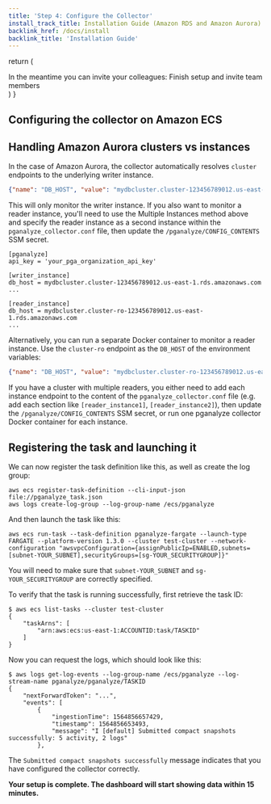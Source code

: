 ```yaml
---
title: 'Step 4: Configure the Collector'
install_track_title: Installation Guide (Amazon RDS and Amazon Aurora)
backlink_href: /docs/install
backlink_title: 'Installation Guide'
---
```



  return (
    <div>
      In the meantime you can invite your colleagues:
      <Link className="btn btn-success" to={inviteLink}>
        Finish setup and invite team members
      </Link>
    </div>
  )
}

## Configuring the collector on Amazon ECS

<SettingEnvVarsECS apiKey={props.apiKey} />

## Handling Amazon Aurora clusters vs instances

In the case of Amazon Aurora, the collector automatically resolves `cluster` endpoints to the underlying writer instance.

```json
{"name": "DB_HOST", "value": "mydbcluster.cluster-123456789012.us-east-1.rds.amazonaws.com"},
```

This will only monitor the writer instance. If you also want to monitor a reader instance,
you'll need to use the Multiple Instances method above and specify the reader instance as a
second instance within the `pganalyze_collector.conf` file, then update the `/pganalyze/CONFIG_CONTENTS`
SSM secret.

```
[pganalyze]
api_key = 'your_pga_organization_api_key'

[writer_instance]
db_host = mydbcluster.cluster-123456789012.us-east-1.rds.amazonaws.com
...

[reader_instance]
db_host = mydbcluster.cluster-ro-123456789012.us-east-1.rds.amazonaws.com
...
```

Alternatively, you can run a separate Docker container to monitor a reader instance.
Use the `cluster-ro` endpoint as the `DB_HOST` of the environment variables:

```json
{"name": "DB_HOST", "value": "mydbcluster.cluster-ro-123456789012.us-east-1.rds.amazonaws.com"},
```

If you have a cluster with multiple readers, you either need to add each instance
endpoint to the content of the `pganalyze_collector.conf` file (e.g. add each section like `[reader_instance1]`, `[reader_instance2]`),
then update the `/pganalyze/CONFIG_CONTENTS` SSM secret, or run one pganalyze
collector Docker container for each instance.

## Registering the task and launching it

We can now register the task definition like this, as well as create the log group:

```
aws ecs register-task-definition --cli-input-json file://pganalyze_task.json
aws logs create-log-group --log-group-name /ecs/pganalyze
```

And then launch the task like this:

```
aws ecs run-task --task-definition pganalyze-fargate --launch-type FARGATE --platform-version 1.3.0 --cluster test-cluster --network-configuration "awsvpcConfiguration={assignPublicIp=ENABLED,subnets=[subnet-YOUR_SUBNET],securityGroups=[sg-YOUR_SECURITYGROUP]}"
```

You will need to make sure that `subnet-YOUR_SUBNET` and `sg-YOUR_SECURITYGROUP` are correctly specified.

To verify that the task is running successfully, first retrieve the task ID:

```
$ aws ecs list-tasks --cluster test-cluster
{
    "taskArns": [
        "arn:aws:ecs:us-east-1:ACCOUNTID:task/TASKID"
    ]
}
```

Now you can request the logs, which should look like this:

```
$ aws logs get-log-events --log-group-name /ecs/pganalyze --log-stream-name pganalyze/pganalyze/TASKID
{
    "nextForwardToken": "...",
    "events": [
        {
            "ingestionTime": 1564856657429,
            "timestamp": 1564856653493,
            "message": "I [default] Submitted compact snapshots successfully: 5 activity, 2 logs"
        },
```

The `Submitted compact snapshots successfully` message indicates that you have
configured the collector correctly.

**Your setup is complete. The dashboard will start showing data within 15 minutes.**

<InAppOnly>
  <FinishSetup inviteLink={props.inviteLink} />
</InAppOnly>

<PublicLastStepLogInsightsLink />
